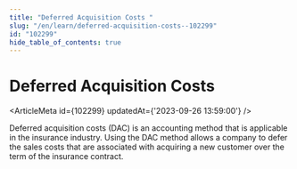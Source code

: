 ```yaml
---
title: "Deferred Acquisition Costs "
slug: "/en/learn/deferred-acquisition-costs--102299"
id: "102299"
hide_table_of_contents: true
---
```



# Deferred Acquisition Costs 

<ArticleMeta id={102299} updatedAt={'2023-09-26 13:59:00'} />
<div className='border-solid border-b border-t-0 my-4 border-[var(--ifm-color-gray-300)]' />

Deferred acquisition costs (DAC) is an accounting method that is applicable in the insurance industry. Using the DAC method allows a company to defer the sales costs that are associated with acquiring a new customer over the term of the insurance contract.
